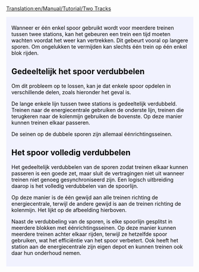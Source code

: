 [[Translation:en/Manual/Tutorial/Two Tracks]]

{{en/Tabs|2|2
|Tutorial/Twee platforms/Nl|1. Twee platforms<!--
-->|Tutorial/Twee sporen/Nl|2. Twee sporen}}
<div style="padding:.5em 1em 1em 1em; border-top:none; background-color:#f1f2fe; color:#000;">
{{nl/Tutorial}}
Wanneer er één enkel spoor gebruikt wordt voor meerdere treinen tussen twee stations, kan het gebeuren een trein een tijd moeten wachten voordat het weer kan vertrekken. Dit gebeurt vooral op langere sporen. Om ongelukken te vermijden kan slechts één trein op één enkel blok rijden.

== Gedeeltelijk het spoor verdubbelen ==
Om dit probleem op te lossen, kan je dat enkele spoor opdelen in verschillende delen, zoals hieronder het geval is.
{{en/Phototable|[[File:en/PartlyDoubleTracks.png|400px]]|Gedeeltelijke spoorverdubbeling.|none}}

De lange enkele lijn tussen twee stations is gedeeltelijk verdubbeld. Treinen naar de energiecentrale gebruiken de onderste lijn, treinen die terugkeren naar de kolenmijn gebruiken de bovenste. Op deze manier kunnen treinen elkaar passeren.

De seinen op de dubbele sporen zijn allemaal éénrichtingsseinen.

== Het spoor volledig verdubbelen ==
Het gedeeltelijk verdubbelen van de sporen zodat treinen elkaar kunnen passeren is een goede zet, maar sluit de vertragingen niet uit wanneer treinen niet genoeg gesynchroniseerd zijn. Een logisch uitbreiding daarop is het volledig verdubbelen van de spoorlijn.
{{en/Phototable|[[File:en/FullyDoubleTracks.png|400px]]|Het volledig verdubbelen van een spoorlijn.|none}}

Op deze manier is de één gewijd aan alle treinen richting de energiecentrale, terwijl de andere gewijd is aan de treinen richting de kolenmijn. Het lijkt op de afbeelding hierboven.

Naast de verdubbeling van de sporen, is elke spoorlijn gesplitst in meerdere blokken met éénrichtingsseinen. Op deze manier kunnen meerdere treinen achter elkaar rijden, terwijl ze hetzelfde spoor gebruiken, wat het efficiëntie van het spoor verbetert. Ook heeft het station aan de energiecentrale zijn eigen depot en kunnen treinen ook daar hun onderhoud nemen.

</div>